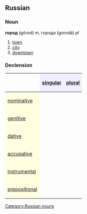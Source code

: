 ==Russian==
[[Category:Russian nouns]]
===Noun===
'''город''' (górod) ''m'', города (gorodá) ''pl''

# [[town]]
# [[city]]
# [[downtown]]

===Declension===
{| border="1" cellpadding="4" cellspacing="0"
!
! style="background-color: #EFEFFF" align="center"|[[singular]]
! style="background-color: #EFEFFF" align="center"|[[plural]]
|-
! style="background-color: #FFFFE0" align="left"|[[nominative case|nominative]]
| align="center"|{{RUchar|го́род}}
| align="center"|{{RUchar|города́}}
|-
! style="background-color: #FFFFE0" align="left"|[[genitive case|genitive]]
| align="center"|{{RUchar|го́рода}}
| align="center"|{{RUchar|городо́в}}
|-
! style="background-color: #FFFFE0" align="left"|[[dative case|dative]]
| align="center"|{{RUchar|го́роду}}
| align="center"|{{RUchar|города́м}}
|-
! style="background-color: #FFFFE0" align="left"|[[accusative case|accusative]]
| align="center"|{{RUchar|го́род}}
| align="center"|{{RUchar|города́}}
|-
! style="background-color: #FFFFE0" align="left"|[[instrumental case|instrumental]]
| align="center"|{{RUchar|го́родом}}
| align="center"|{{RUchar|города́ми}}
|-
! style="background-color: #FFFFE0" align="left"|[[prepositional case|prepositional]]
| align="center"|{{RUchar|о го́роде}}
| align="center"|{{RUchar|о города́х}}
|}